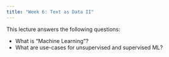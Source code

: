 ```yaml
---
title: "Week 6: Text as Data II"
---
```


This lecture answers the following questions:

- What is "Machine Learning"?
- What are use-cases for unsupervised and supervised ML?

